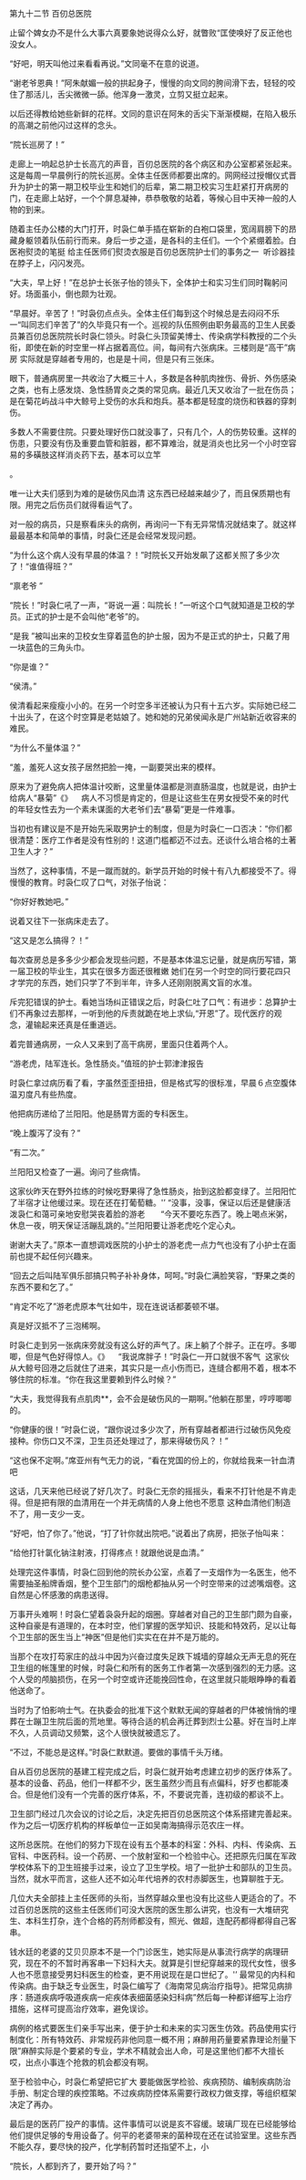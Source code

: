 

第九十二节 百仞总医院

止留个婢女办不是什么大事六真要象她说得众么好，就瞥败“匡使唤好了反正他也没女人。

“好吧，明天叫他过来看看再说。”文同毫不在意的说道。

“谢老爷恩典！”阿朱献媚一般的拱起身子，慢慢的向文同的胯间滑下去，轻轻的咬住了那活儿，舌尖微微一舔。他浑身一激灵，立剪又挺立起来。

以后还得教给她些新鲜的花样。文同的意识在阿朱的舌尖下渐渐模糊，在陷入极乐的高潮之前他闪过这样的念头。

“院长巡房了！”

走廊上一响起总护士长高亢的声音，百仞总医院的各个病区和办公室都紧张起来。这是每周一早晨例行的院长巡房。全体主任医师都要出席的。网网经过授帽仪式晋升为护士的第一期卫校毕业生和她们的后辈，第二期卫校实习生赶紧打开病房的门，在走廊上站好，一个个屏息凝神，恭恭敬敬的站着，等候心目中天神一般的人物的到来。

随着主任办公楼的大门打开，时袅仁单手插在崭新的白袍口袋里，宽阔肩膀下的昂藏身躯领着队伍前行而来。身后一步之遥，是各科的主任们。一个个紧绷着脸。白医袍熨烫的笔挺 给主任医师们熨烫衣服是百仞总医院护士们的事务之一  听诊器挂在脖子上，闪闪发亮。

“大夫，早上好！”在总护士长张子怡的领头下，全体护士和实习生们同时鞠躬问好。场面虽小，倒也颇为壮观。

“早晨好。辛苦了！”时袅仞点点头。全体主任们每到这个时候总是去闷闷不乐一“叫同志们辛苦了”的久毕竟只有一个。巡视的队伍照例由职务最高的卫生人民委员兼百仞总医院院长时袅仁领头。时袅仁头顶留美博士、传染病学科教授的二个头衔，即使在新的时空里一样占据着高位。间，每间有六张病床。三楼则是“高干”病房 实际就是穿越者专用的，也是是十间，但是只有三张床。

眼下，普通病房里一共收治了大概三十人，多数是各种肌肉挫伤、骨折、外伤感染之类，也有上感发烧、急性肠胃炎之类的常见病。最近几天又收治了一批在伤员；是在菊花屿战斗中大鲸号上受伤的水兵和炮兵。基本都是轻度的烧伤和铁器的穿刺伤。

多数人不需要住院。只要处理好伤口就没事了，只有几个，人的伤势较重。这样的伤患，只要没有伤及重要血管和脏器，都不算难治，就是消炎也比另一个小时空容易的多磺肢这样消炎药下去，基本可以立竿

。

唯一让大夫们感到为难的是破伤风血清 这东西已经越来越少了，而且保质期也有限。用完之后伤员们就得看运气了。

对一般的病员，只是察看床头的病例，再询问一下有无异常情况就结束了。就这样最最基本和简单的事情，时袅仁还是会经常发现问题。

“为什么这个病人没有早晨的体温？！”时院长又开始发飙了这都关照了多少次了！“谁值得班？”

“禀老爷 ”

“院长！”时袅仁吼了一声，“哥说一遍：叫院长！”一听这个口气就知道是卫校的学员。正式的护士是不会叫他“老爷”的。

“是我 ”被叫出来的卫校女生穿着蓝色的护士服，因为不是正式的护士，只戴了用一块蓝色的三角头巾。

“你是谁？”

“侯清。”

侯清看起来瘦瘦小小的。在另一个时空多半还被认为只有十五六岁。实际她已经二十出头了，在这个时空算是老姑娘了。她和她的兄弟侯闻永是广州站新近收容来的难民。

“为什么不量体温？”

“羞，羞死人这女孩子居然把脸一掩，一副要哭出来的模样。

原来为了避免病人把体温计咬断，这里量体温都是测直肠温度，也就是说，由护士给病人“暴菊”《》    病人不习惯是肯定的，但是让这些生在男女授受不亲的时代的年轻女性去为一个素未谋面的大老爷们去“暴菊”更是一件难事。

当初也有建议是不是开始先采取男护士的制度，但是为时袅仁一口否决：“你们都很清楚：医疗工作者是没有性别的！这道门槛都迈不过去。还谈什么培合格的土著卫生人才？”

当然了，这种事情，不是一蹴而就的。新学员开始的时候十有八九都接受不了。得慢慢的教育。时袅仁叹了口气，对张子怡说：

“你好好教她吧。”

说着又往下一张病床走去了。

“这又是怎么搞得？！”

每次查房总是多多少少都会发现些问题，不是基本体温忘记量，就是病历写错，第一届卫校的毕业生，其实在很多方面还很稚嫩 她们在另一个时空的同行要花四只才学完的东西，她们只学了不到半年，许多人还刚刚脱离文盲的水准。

斥完犯错误的护士。看她当场纠正错误之后，时袅仁吐了口气：有进步：总算护士们不再象过去那样，一听到他的斥责就跪在地上求仙,“开恩”了。现代医疗的观念，灌输起来还真是任重道远。

着完普通病房，一众人又来到了高干病房，里面只住着两个人。

“游老虎，陆军连长。急性肠炎。”值班的护士郭津津报告

时袅仁拿过病历看了看，字虽然歪歪扭扭，但是格式写的很标准，早晨６点空腹体温刃度凡有些热度。

他把病历递给了兰阳阳。他是肠胃方面的专科医生。

“晚上腹泻了没有？”

“有二次。”

兰阳阳又检查了一遍。询问了些病情。

这家伙昨天在野外拉练的时候吃野果得了急性肠炎，抬到这脸都变绿了。兰阳阳忙了半宿才让他缓过来。现在还在打葡萄糖。'’ “没事，没事，保证以后还是健康活泼袅仁和蔼可亲地安慰哭丧着脸的游老       “今天不要吃东西了。晚上喝点米粥，休息一夜，明天保证活蹦乱跳的。”兰阳阳要让游老虎吃个定心丸。

谢谢大夫了。”原本一直想调戏医院的小护士的游老虎一点力气也没有了小护士在面前也提不起任何兴趣来。

“回去之后叫陆军俱乐部搞只鸭子补补身体，呵呵。”时袅仁满脸笑容，“野果之类的东西不要和乞了。”

“肯定不吃了”游老虎原本气壮如牛，现在连说话都萎顿不堪。

真是好汉抵不了三泡稀啊。

时袅仁走到另一张病床旁就没有这么好的声气了。床上躺了个胖子。正在哼。多唧唧，但是气色好得惊人。《》    “我说席胖子！”时袅仁一开口就很不客气  这家伙从大鲸号回港之后就住了进来，其实只是一点小伤而已，连缝合都用不着，根本不够住院的标准。“你在我这里要赖到件么时候？”

“大夫，我觉得我有点肌肉**，会不会是破伤风的一期啊。”他躺在那里，哼哼唧唧的。

“你健康的很！”时袅仁说，“跟你说过多少次了，所有穿越者都进行过破伤风免疫接种。你伤口又不深，卫生员还处理过了，那来得破伤风？！”

“这也保不定啊。”席亚州有气无力的说，“看在党国的份上的，你就给我来一针血清吧

这话，几天来他已经说了好几次了。时袅仁无奈的摇摇头，看来不打针他是不肯走得。但是把有限的血清用在一个并无病情的人身上他也不愿意 这种血清他们制造不了，用一支少一支。

“好吧，怕了你了。”他说，“打了针你就出院吧。”说着出了病房，把张子怡叫来：

“给他打针氯化钠注射液，打得疼点！就跟他说是血清。”

处理完这件事情，时袅仁回到他的院长办公室，点着了一支烟作为一名医生，他不需要抽圣船牌香烟，整个卫生部门的烟枪都抽从另一个时空带来的过滤嘴烟卷。这自然是心怀感激的病患送得。

万事开头难啊！时袅仁望着袅袅升起的烟圈。穿越者对自己的卫生部门颇为自豪，这种自豪是有道理的，在本时空，他们掌握的医学知识、技能和特效药，足以让每个卫生部的医生当上“神医”但是他们实实在在并不是万能的。

当那个在攻打芶家庄的战斗中因为兴奋过度失足跌下城墙的穿越众无声无息的死在卫生组的帐篷里的时候，时袅仁和所有的医务工作者第一次感到强烈的无力感。这个人受的颅脑损伤，在另一个时空或许还能挽回性命，在这里就只能眼睁睁的看着他送命了。

当时为了怕影响士气。在执委会的批准下这个默默无闻的穿越者的尸体被悄悄的埋葬在士蹦卫生院后面的荒地里。等待合适的机会再迁葬到烈士公墓。好在当时上岸不久，人员调动又频繁，这个人很快就被遗忘了。

“不过，不能总是这样。”时袅仁默默道。要做的事情千头万绪。

自从百仞总医院的基建工程完成之后，时袅仁就开始考虑建立初步的医疗体系了。基本的设备、药品，他们一样都不少，医生虽然少而且有点偏科，好歹也都能凑合。但是他们没有一个完善的医疗体系，不，不要说完善，连初级的都谈不上。

卫生部门经过几次会议的讨论之后，决定先把百仞总医院这个体系搭建完善起来。作为之后一切医疗机构的样板单位一正如吴南海搞得示范农庄一样。

这所总医院。在他们的努力下现在设有五个基本的科室：外科、内科、传染病、五官科、中医药科。设一个药房、一个放射室和一个检验中心。还把原先归属在军政学校体系下的卫生班接手过来，设立了卫生学校。培了一批护士和部队的卫生员。当然，就水平而言，这些人还不如沁年代培养的农村赤脚医生，也算聊胜于无。

几位大夫全部挂上主任医师的头衔，当然穿越众里也没有比这些人更适合的了。不过百仞总医院的这些主任医师们可没大医院的医生那么讲究，也没有一大堆研究生、本科生打杂，连个合格的药剂师都没有，照光、做超，连配药都得都得自己客串。

钱水廷的老婆的艾贝贝原本不是一个门诊医生，她实际是从事流行病学的病理研究，现在不的不暂时再客串一下妇科大夫。就算是引世纪穿越来的现代女性，很多人也不愿意接受男妇科医生的检查，更不用说现在是口世纪了。'’ 最常见的内科和传染病。由于缺乏专业医生，时袅仁编写了《海南常见病治疗指导》。把常见病排序：肠道疾病呼吸道疾病一疟疾体表细菌感染妇科病”然后每一种都详细写上治疗措施，这样可提高治疗效率，避免误诊。

病例的格式要医生们亲手写出来，便于护士和未来的实习医生仿效。药品使用实行制度化：所有特效药、非常规药非他同意一概不用；麻醉用药量要紧靠理论剂量下限”麻醉实际是个要紧的专业，学术不精就会出人命，可是这里他们都不大擅长 哎，出点小事连个抢救的机会都没有啊。

至于检验中心，时袅仁希望把它扩大 要能做医学检验、疾病预防、编制疾病防治手册、制定合理的疾控策略。不过疾病防控体系需要行政权力做支撑，等组织框架决定了再办。

最后是的医药厂投产的事情。这件事情可以说是亥不容缓。玻璃厂现在已经能够给他们提供足够的专用设备了。何平的老婆带来的菌种现在还在试验室里。这些东西不能久存，要尽快的投产，化学制药暂时还指望不上，小

“院长，人都到齐了，要开始了吗？”

